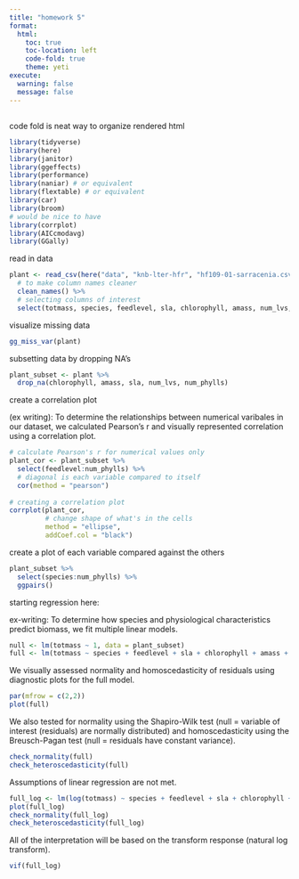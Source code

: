 ```yaml
---
title: "homework 5"
format: 
  html:
    toc: true
    toc-location: left
    code-fold: true
    theme: yeti
execute: 
  warning: false
  message: false
---
```


## 

code fold is neat way to organize rendered html

```r
library(tidyverse)
library(here)
library(janitor)
library(ggeffects)
library(performance)
library(naniar) # or equivalent
library(flextable) # or equivalent
library(car)
library(broom)
# would be nice to have
library(corrplot)
library(AICcmodavg)
library(GGally)
```

read in data

```r
plant <- read_csv(here("data", "knb-lter-hfr", "hf109-01-sarracenia.csv")) %>% 
  # to make column names cleaner
  clean_names() %>%
  # selecting columns of interest
  select(totmass, species, feedlevel, sla, chlorophyll, amass, num_lvs, num_phylls)
```

visualize missing data

```r
gg_miss_var(plant)
```

subsetting data by dropping NA's

```r
plant_subset <- plant %>% 
  drop_na(chlorophyll, amass, sla, num_lvs, num_phylls)
```

create a correlation plot

(ex writing): To determine the relationships between numerical varibales in our dataset, we calculated Pearson's r and visually represented correlation using a correlation plot.

```r
# calculate Pearson's r for numerical values only
plant_cor <- plant_subset %>% 
  select(feedlevel:num_phylls) %>% 
  # diagonal is each variable compared to itself
  cor(method = "pearson")
  
# creating a correlation plot
corrplot(plant_cor,
         # change shape of what's in the cells
         method = "ellipse",
         addCoef.col = "black")
```

create a plot of each variable compared against the others

```r
plant_subset %>% 
  select(species:num_phylls) %>% 
  ggpairs()
```

starting regression here:

ex-writing: To determine how species and physiological characteristics predict biomass, we fit multiple linear models.

```r
null <- lm(totmass ~ 1, data = plant_subset)
full <- lm(totmass ~ species + feedlevel + sla + chlorophyll + amass + num_lvs + num_phylls, data = plant_subset)
```

We visually assessed normality and homoscedasticity of residuals using diagnostic plots for the full model.

```r
par(mfrow = c(2,2))
plot(full)
```

We also tested for normality using the Shapiro-Wilk test (null = variable of interest (residuals) are normally distributed) and homoscedasticity using the Breusch-Pagan test (null = residuals have constant variance).

```r
check_normality(full)
check_heteroscedasticity(full)
```

Assumptions of linear regression are not met.

```r
full_log <- lm(log(totmass) ~ species + feedlevel + sla + chlorophyll + amass + num_lvs + num_phylls, data = plant_subset)
plot(full_log)
check_normality(full_log)
check_heteroscedasticity(full_log)
```

All of the interpretation will be based on the transform response (natural log transform).

```r
vif(full_log)
```
